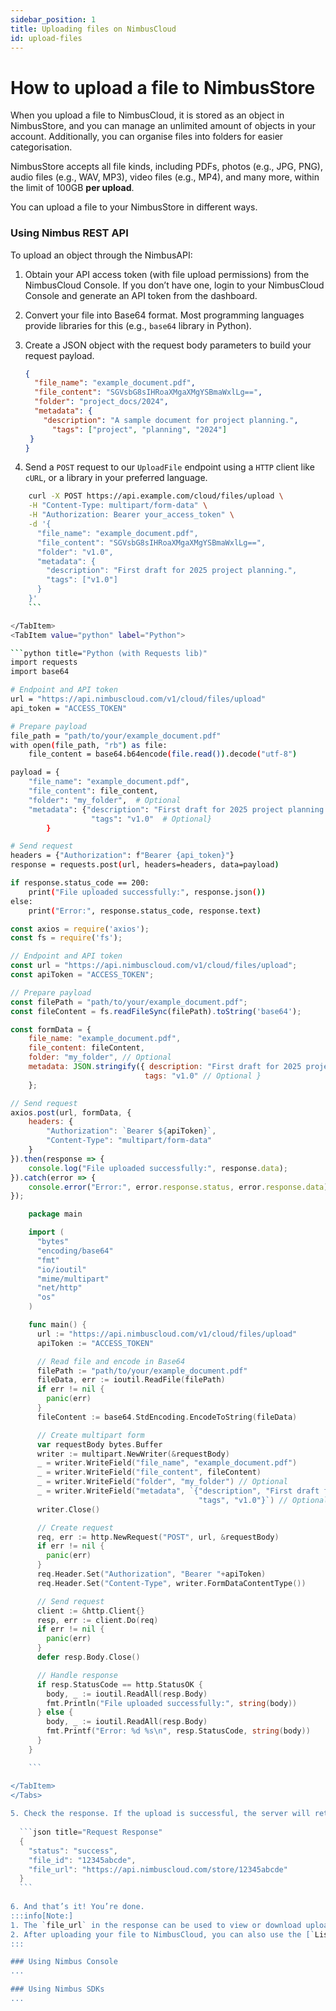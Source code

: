 ```yaml
---
sidebar_position: 1
title: Uploading files on NimbusCloud
id: upload-files
---
```



# How to upload a file to NimbusStore

When you upload a file to NimbusCloud, it is stored as an object in NimbusStore, and you can manage an unlimited amount of objects in your account. Additionally, you can organise files into folders for easier categorisation. 

NimbusStore accepts all file kinds, including PDFs, photos (e.g., JPG, PNG), audio files (e.g., WAV, MP3), video files (e.g., MP4), and many more, within the limit of 100GB **per upload**.

You can upload a file to your NimbusStore in different ways.

### Using Nimbus REST API

To upload an object through the NimbusAPI:

1. Obtain your API access token (with file upload permissions) from the NimbusCloud Console. If you don’t have one, login to your NimbusCloud Console and generate an API token from the dashboard. 
2. Convert your file into Base64 format. Most programming languages provide libraries for this (e.g., `base64` library in Python).
3. Create a JSON object with the request body parameters to build your request payload.
    
    ```json title="Request Body"
    {
      "file_name": "example_document.pdf",
      "file_content": "SGVsbG8sIHRoaXMgaXMgYSBmaWxlLg==",
      "folder": "project_docs/2024",
      "metadata": {
        "description": "A sample document for project planning.",
    	  "tags": ["project", "planning", "2024"]
     }
    }
    ```
    
4. Send a `POST` request to our `UploadFile` endpoint using a `HTTP` client like `cURL`, or a library in your preferred language.
  <Tabs>
  <TabItem value="bash" label="cURL">

  ```bash title="cURL Request"
      curl -X POST https://api.example.com/cloud/files/upload \
      -H "Content-Type: multipart/form-data" \
      -H "Authorization: Bearer your_access_token" \
      -d '{
        "file_name": "example_document.pdf",
        "file_content": "SGVsbG8sIHRoaXMgaXMgYSBmaWxlLg==",
        "folder": "v1.0",
        "metadata": {
          "description": "First draft for 2025 project planning.",
          "tags": ["v1.0"]
        }
      }'
      ```

  </TabItem>
  <TabItem value="python" label="Python">

  ```python title="Python (with Requests lib)"
  import requests
  import base64

  # Endpoint and API token
  url = "https://api.nimbuscloud.com/v1/cloud/files/upload"
  api_token = "ACCESS_TOKEN"

  # Prepare payload
  file_path = "path/to/your/example_document.pdf"
  with open(file_path, "rb") as file:
      file_content = base64.b64encode(file.read()).decode("utf-8")

  payload = {
      "file_name": "example_document.pdf",
      "file_content": file_content,
      "folder": "my_folder",  # Optional
      "metadata": {"description": "First draft for 2025 project planning.",  # Optional
                    "tags": "v1.0"  # Optional}    
          }

  # Send request
  headers = {"Authorization": f"Bearer {api_token}"}
  response = requests.post(url, headers=headers, data=payload)

  if response.status_code == 200:
      print("File uploaded successfully:", response.json())
  else:
      print("Error:", response.status_code, response.text)
  ```

  </TabItem>
  <TabItem value="js" label="Node.js">

  ```javascript title="Node.js Request"
  const axios = require('axios');
  const fs = require('fs');

  // Endpoint and API token
  const url = "https://api.nimbuscloud.com/v1/cloud/files/upload";
  const apiToken = "ACCESS_TOKEN";

  // Prepare payload
  const filePath = "path/to/your/example_document.pdf";
  const fileContent = fs.readFileSync(filePath).toString('base64');

  const formData = {
      file_name: "example_document.pdf",
      file_content: fileContent,
      folder: "my_folder", // Optional
      metadata: JSON.stringify({ description: "First draft for 2025 project planning.", // Optional
                                tags: "v1.0" // Optional }
      };

  // Send request
  axios.post(url, formData, {
      headers: {
          "Authorization": `Bearer ${apiToken}`,
          "Content-Type": "multipart/form-data"
      }
  }).then(response => {
      console.log("File uploaded successfully:", response.data);
  }).catch(error => {
      console.error("Error:", error.response.status, error.response.data);
  });
  ```

  </TabItem>
  <TabItem value="go" label="Go">

  ```go title="GoLang Request"
      package main

      import (
        "bytes"
        "encoding/base64"
        "fmt"
        "io/ioutil"
        "mime/multipart"
        "net/http"
        "os"
      )

      func main() {
        url := "https://api.nimbuscloud.com/v1/cloud/files/upload"
        apiToken := "ACCESS_TOKEN"

        // Read file and encode in Base64
        filePath := "path/to/your/example_document.pdf"
        fileData, err := ioutil.ReadFile(filePath)
        if err != nil {
          panic(err)
        }
        fileContent := base64.StdEncoding.EncodeToString(fileData)

        // Create multipart form
        var requestBody bytes.Buffer
        writer := multipart.NewWriter(&requestBody)
        _ = writer.WriteField("file_name", "example_document.pdf")
        _ = writer.WriteField("file_content", fileContent)
        _ = writer.WriteField("folder", "my_folder") // Optional
        _ = writer.WriteField("metadata", `{"description", "First draft for 2025 project planning.",
                                            "tags", "v1.0"}`) // Optional
        writer.Close()

        // Create request
        req, err := http.NewRequest("POST", url, &requestBody)
        if err != nil {
          panic(err)
        }
        req.Header.Set("Authorization", "Bearer "+apiToken)
        req.Header.Set("Content-Type", writer.FormDataContentType())

        // Send request
        client := &http.Client{}
        resp, err := client.Do(req)
        if err != nil {
          panic(err)
        }
        defer resp.Body.Close()

        // Handle response
        if resp.StatusCode == http.StatusOK {
          body, _ := ioutil.ReadAll(resp.Body)
          fmt.Println("File uploaded successfully:", string(body))
        } else {
          body, _ := ioutil.ReadAll(resp.Body)
          fmt.Printf("Error: %d %s\n", resp.StatusCode, string(body))
        }
      }

      ```

  </TabItem>
  </Tabs>
    
5. Check the response. If the upload is successful, the server will return a `JSON` response containing the status, file ID, and a URL to access the file. 
    
    ```json title="Request Response"
    {
      "status": "success",
      "file_id": "12345abcde",
      "file_url": "https://api.nimbuscloud.com/store/12345abcde"
    }
    ```
    
6. And that’s it! You’re done.
  :::info[Note:]
  1. The `file_url` in the response can be used to view or download uploaded files from the NimbusStore. 
  2. After uploading your file to NimbusCloud, you can also use the [`ListFile` endpoint](/api-reference#tag/nimbusstore/) to retrieve objects from the NimbusStore, and the [`DeleteFile` endpoint](/api-reference#tag/nimbusstore/) to delete objects you no longer need from NimbusStore.
  :::

### Using Nimbus Console
...

### Using Nimbus SDKs
...
